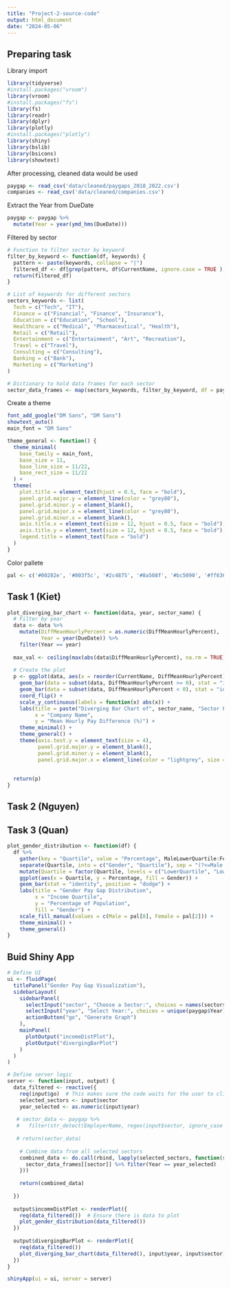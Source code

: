 ```yaml
---
title: "Project-2-source-code"
output: html_document
date: "2024-05-06"
---
```


## Preparing task
Library import
```r
library(tidyverse)
#install.packages("vroom")
library(vroom)
#install.packages("fs")
library(fs)
library(readr)
library(dplyr)
library(plotly)
#install.packages("plotly")
library(shiny)
library(bslib)
library(bsicons)
library(showtext)

```

After processing, cleaned data would be used
```r
paygap <- read_csv('data/cleaned/paygaps_2018_2022.csv')
companies <- read_csv('data/cleaned/companies.csv')
```
Extract the Year from DueDate
```r
paygap <- paygap %>%
  mutate(Year = year(ymd_hms(DueDate)))  
```

Filtered by sector
```r
# Function to filter sector by keyword
filter_by_keyword <- function(df, keywords) {
  pattern <- paste(keywords, collapse = "|")
  filtered_df <- df[grep(pattern, df$CurrentName, ignore.case = TRUE ),]
  return(filtered_df)
}
```

```r
# List of keywords for different sectors
sectors_keywords <- list(
  Tech = c("Tech", "IT"),
  Finance = c("Financial", "Finance", "Insurance"),
  Education = c("Education", "School"),
  Healthcare = c("Medical", "Pharmaceutical", "Health"),
  Retail = c("Retail"),
  Entertainment = c("Entertainment", "Art", "Recreation"),
  Travel = c("Travel"),
  Consulting = c("Consulting"),
  Banking = c("Bank"),
  Marketing = c("Marketing")
)

# Dictionary to hold data frames for each sector
sector_data_frames <- map(sectors_keywords, filter_by_keyword, df = paygap)

```

Create a theme
```r
font_add_google("DM Sans", "DM Sans")
showtext_auto()
main_font = "DM Sans"
```

```r
theme_general <- function() {
  theme_minimal(
    base_family = main_font,
    base_size = 11,
    base_line_size = 11/22,
    base_rect_size = 11/22
  ) + 
  theme(
    plot.title = element_text(hjust = 0.5, face = "bold"),
    panel.grid.major.y = element_line(color = "grey80"),
    panel.grid.minor.y = element_blank(),
    panel.grid.major.x = element_line(color = "grey80"),
    panel.grid.minor.x = element_blank(),
    axis.title.x = element_text(size = 12, hjust = 0.5, face = "bold"),
    axis.title.y = element_text(size = 12, hjust = 0.5, face = "bold"),
    legend.title = element_text(face = "bold")
  )
}
```

Color pallete
```r
pal <- c('#00202e', '#003f5c', '#2c4875', '#8a508f', '#bc5090', '#ff6361', '#ff8531', '#ffa600', '#ffd380','#35A29F')
```

## Task 1 (Kiet)
```r
plot_diverging_bar_chart <- function(data, year, sector_name) {
  # Filter by year
  data <- data %>%
    mutate(DiffMeanHourlyPercent = as.numeric(DiffMeanHourlyPercent),
           Year = year(DueDate)) %>%
    filter(Year == year)
  
  max_val <- ceiling(max(abs(data$DiffMeanHourlyPercent), na.rm = TRUE))
  
  # Create the plot
  p <- ggplot(data, aes(x = reorder(CurrentName, DiffMeanHourlyPercent), y = DiffMeanHourlyPercent)) +
    geom_bar(data = subset(data, DiffMeanHourlyPercent >= 0), stat = "identity", aes(y = DiffMeanHourlyPercent), fill = pal[8]) +
    geom_bar(data = subset(data, DiffMeanHourlyPercent < 0), stat = "identity", fill = pal[2]) +
    coord_flip() +
    scale_y_continuous(labels = function(x) abs(x)) +
    labs(title = paste("Diverging Bar Chart of", sector_name, "Sector Pay Gaps in", year),
         x = "Company Name",
         y = "Mean Hourly Pay Difference (%)") +
    theme_minimal() +
    theme_general() +
    theme(axis.text.y = element_text(size = 4),
          panel.grid.major.y = element_blank(),
          panel.grid.minor.y = element_blank(),
          panel.grid.major.x = element_line(color = "lightgrey", size = 0.5)) 
  
  
  return(p)
}

```

## Task 2 (Nguyen)

## Task 3 (Quan)
```r
plot_gender_distribution <- function(df) {
  df %>%
    gather(key = "Quartile", value = "Percentage", MaleLowerQuartile:FemaleTopQuartile) %>%
    separate(Quartile, into = c("Gender", "Quartile"), sep = "(?<=Male|Female)") %>%
    mutate(Quartile = factor(Quartile, levels = c("LowerQuartile", "LowerMiddleQuartile", "UpperMiddleQuartile", "TopQuartile"))) %>%
    ggplot(aes(x = Quartile, y = Percentage, fill = Gender)) +
    geom_bar(stat = "identity", position = "dodge") +
    labs(title = "Gender Pay Gap Distribution",
         x = "Income Quartile",
         y = "Percentage of Population",
         fill = "Gender") +
    scale_fill_manual(values = c(Male = pal[8], Female = pal[2])) +
    theme_minimal() +
    theme_general()
}
```


## Buid Shiny App
```r
# Define UI
ui <- fluidPage(
  titlePanel("Gender Pay Gap Visualization"),
  sidebarLayout(
    sidebarPanel(
      selectInput("sector", "Choose a Sector:", choices = names(sectors_keywords), multiple = FALSE),
      selectInput("year", "Select Year:", choices = unique(paygap$Year)),
      actionButton("go", "Generate Graph")
    ),
    mainPanel(
      plotOutput("incomeDistPlot"), 
      plotOutput("divergingBarPlot")
    )
  )
)

```

```r
# Define server logic
server <- function(input, output) {
  data_filtered <- reactive({
    req(input$go)  # This makes sure the code waits for the user to click 'Generate Graph'
    selected_sectors <- input$sector
    year_selected <- as.numeric(input$year)
  
   # sector_data <- paygap %>% 
   #   filter(str_detect(EmployerName, regex(input$sector, ignore_case = TRUE)) & Year == as.numeric(input$year))
    
   # return(sector_data)
    
    # Combine data from all selected sectors
    combined_data <- do.call(rbind, lapply(selected_sectors, function(sector) {
      sector_data_frames[[sector]] %>% filter(Year == year_selected)
    }))
    
    return(combined_data)
    
  })
  
  output$incomeDistPlot <- renderPlot({
    req(data_filtered())  # Ensure there is data to plot
    plot_gender_distribution(data_filtered())
  })
  
  output$divergingBarPlot <- renderPlot({
    req(data_filtered())
    plot_diverging_bar_chart(data_filtered(), input$year, input$sector)
  })
}
```

```r
shinyApp(ui = ui, server = server)
```






